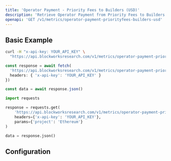 ```yaml
---
title: 'Operator Payment - Priority Fees to Builders (USD)'
description: 'Retrieve Operator Payment from Priority Fees to Builders Metrics in USD'
openapi: 'GET /v1/metrics/operator-payment-priorityfees-builders-usd'
---
```



<Endpoint method="GET" path="/v1/metrics/operator-payment-priorityfees-builders-usd" />

## Basic Example

<CodeGroup>

```bash cURL
curl -H "x-api-key: YOUR_API_KEY" \
  "https://api.blockworksresearch.com/v1/metrics/operator-payment-priorityfees-builders-usd?project=Ethereum"
```

```typescript TypeScript
const response = await fetch(
  'https://api.blockworksresearch.com/v1/metrics/operator-payment-priorityfees-builders-usd?project=Ethereum', {
  headers: { 'x-api-key': 'YOUR_API_KEY' }
})

const data = await response.json()
```

```python Python
import requests

response = requests.get(
    'https://api.blockworksresearch.com/v1/metrics/operator-payment-priorityfees-builders-usd',
    headers={'x-api-key': 'YOUR_API_KEY'},
    params={'project': 'Ethereum'}
)

data = response.json()
```

</CodeGroup>


<GenericResponse />

## Configuration

<QueryParams />
